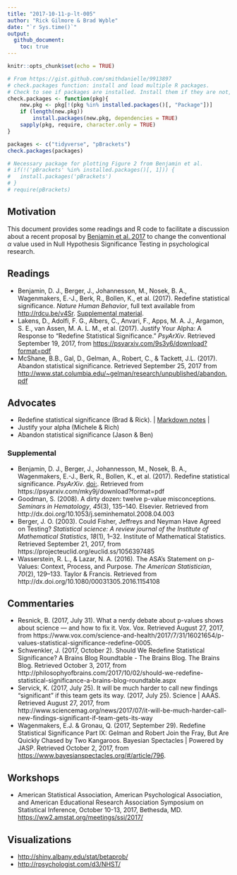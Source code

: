 ```yaml
---
title: "2017-10-11-p-lt-005"
author: "Rick Gilmore & Brad Wyble"
date: "`r Sys.time()`"
output: 
  github_document:
    toc: true
---
```


```r
knitr::opts_chunk$set(echo = TRUE)

# From https://gist.github.com/smithdanielle/9913897
# check.packages function: install and load multiple R packages.
# Check to see if packages are installed. Install them if they are not, then load them into the R session.
check.packages <- function(pkg){
    new.pkg <- pkg[!(pkg %in% installed.packages()[, "Package"])]
    if (length(new.pkg)) 
        install.packages(new.pkg, dependencies = TRUE)
    sapply(pkg, require, character.only = TRUE)
}

packages <- c("tidyverse", "pBrackets")
check.packages(packages)

# Necessary package for plotting Figure 2 from Benjamin et al.
# if(!('pBrackets' %in% installed.packages()[, 1])) {
#   install.packages('pBrackets')
# }
# require(pBrackets)
```

## Motivation

This document provides some readings and R code to facilitate a discussion about a recent proposal by [Benjamin et al. 2017](http://rdcu.be/v4Sr) to change the conventional $\alpha$ value used in Null Hypothesis Significance Testing in psychological research. 

## Readings

- Benjamin, D. J., Berger, J., Johannesson, M., Nosek, B. A., Wagenmakers, E.-J., Berk, R., Bollen, K., et al. (2017). Redefine statistical significance. *Nature Human Behavior*, full text available from <http://rdcu.be/v4Sr>. [Supplemental material](https://static-content.springer.com/esm/art%3A10.1038%2Fs41562-017-0189-z/MediaObjects/41562_2017_189_MOESM1_ESM.pdf).
- Lakens, D., Adolfi, F. G., Albers, C., Anvari, F., Apps, M. A. J., Argamon, S. E., van Assen, M. A. L. M., et al. (2017). Justify Your Alpha: A Response to “Redefine Statistical Significance.” *PsyArXiv*. Retrieved September 19, 2017, from <https://psyarxiv.com/9s3y6/download?format=pdf>
- McShane, B.B., Gal, D., Gelman, A., Robert, C., & Tackett, J.L. (2017). Abandon statistical significance. Retrieved September 25, 2017 from <http://www.stat.columbia.edu/~gelman/research/unpublished/abandon.pdf>

## Advocates

- Redefine statistical significance (Brad & Rick). | [Markdown notes](change-your-alpha.md) |
- Justify your alpha (Michele & Rich)
- Abandon statistical significance (Jason & Ben)

### Supplemental

- Benjamin, D. J., Berger, J., Johannesson, M., Nosek, B. A., Wagenmakers, E.-J., Berk, R., Bollen, K., et al. (2017). Redefine statistical significance. *PsyArXiv*. [doi:](https://dx.doi.org/10.17605/OSF.IO/MKY9J). Retrieved from https://psyarxiv.com/mky9j/download?format=pdf
- Goodman, S. (2008). A dirty dozen: twelve p-value misconceptions. *Seminars in Hematology*, *45*(3), 135–140. Elsevier. Retrieved from http://dx.doi.org/10.1053/j.seminhematol.2008.04.003
- Berger, J. O. (2003). Could Fisher, Jeffreys and Neyman Have Agreed on Testing? *Statistical science: A review journal of the Institute of Mathematical Statistics*, *18*(1), 1–32. Institute of Mathematical Statistics. Retrieved September 21, 2017, from https://projecteuclid.org/euclid.ss/1056397485
- Wasserstein, R. L., & Lazar, N. A. (2016). The ASA’s Statement on p-Values: Context, Process, and Purpose. *The American Statistician*, *70*(2), 129–133. Taylor & Francis. Retrieved from http://dx.doi.org/10.1080/00031305.2016.1154108

## Commentaries

- Resnick, B. (2017, July 31). What a nerdy debate about p-values shows about science — and how to fix it. Vox. Vox. Retrieved August 27, 2017, from https://www.vox.com/science-and-health/2017/7/31/16021654/p-values-statistical-significance-redefine-0005.
- Schwenkler, J. (2017, October 2). Should We Redefine Statistical Significance? A Brains Blog Roundtable - The Brains Blog. The Brains Blog. Retrieved October 3, 2017, from http://philosophyofbrains.com/2017/10/02/should-we-redefine-statistical-significance-a-brains-blog-roundtable.aspx
- Servick, K. (2017, July 25). It will be much harder to call new findings “significant” if this team gets its way. (2017, July 25). Science | AAAS. Retrieved August 27, 2017, from http://www.sciencemag.org/news/2017/07/it-will-be-much-harder-call-new-findings-significant-if-team-gets-its-way
- Wagenmakers, E.J. & Gronau, Q. (2017, September 29). Redefine Statistical Significance Part IX: Gelman and Robert Join the Fray, But Are Quickly Chased by Two Kangaroos. Bayesian Spectacles | Powered by JASP. Retrieved October 2, 2017, from <https://www.bayesianspectacles.org/#/article/796>.

## Workshops

- American Statistical Association, American Psychological Association, and American Educational Research Association Symposium on Statistical Inference, October 10-13, 2017, Bethesda, MD. <https://ww2.amstat.org/meetings/ssi/2017/>

## Visualizations

- <http://shiny.albany.edu/stat/betaprob/>
- <http://rpsychologist.com/d3/NHST/>

<!-- ### Replicating Benjamin et al. Figure 1 -->

<!-- The following code was copied from the Benjamin et al. 2017 [supplemental material](https://static-content.springer.com/esm/art%3A10.1038%2Fs41562-017-0189-z/MediaObjects/41562_2017_189_MOESM1_ESM.pdf) and reformatted slightly for better code readability. -->

<!-- ```{r  benjamin-et-al-2017-figure-1} -->
<!-- type1 = .005 -->
<!-- type1Power = 0.05 -->
<!-- type2 = 0.25 -->
<!-- p = 1 - c(9000:9990) / 10000 -->
<!-- xbar = qnorm(1 - p / 2) -->

<!-- # alternative based on 80% POWER IN 5% TEST -->
<!-- muPower = qnorm(1 - type2) + qnorm(1 - type1Power / 2) -->
<!-- bfPow = 0.5 * (dnorm(xbar, muPower, 1) + dnorm(xbar, -muPower, 1)) / dnorm(xbar, 0, 1) -->
<!-- muUMPBT = qnorm(0.9975) -->
<!-- bfUMPBT = 0.5 * (dnorm(xbar, muUMPBT, 1) + dnorm(xbar, -muUMPBT, 1)) / dnorm(xbar, 0, 1) -->

<!-- # two-sided "LR" bound -->
<!-- bfLR = 0.5 / exp(-0.5 * xbar ^ 2) -->
<!-- bfLocal = -1 / (2.71 * p * log(p)) -->

<!-- #coordinates for dashed lines -->
<!-- data = data.frame(p, bfLocal, bfLR, bfPow, bfUMPBT) -->
<!-- U_005 = max(data$bfLR[data$p == "0.005"]) -->
<!-- L_005 = min(data$bfLocal[data$p == "0.005"]) -->
<!-- U_05 = max(data$bfLR[data$p == "0.05"]) -->
<!-- L_05 = min(data$bfUMPBT[data$p == "0.05"]) -->
<!-- # Local bound; no need for two-sided adjustment -->

<!-- #plot margins -->
<!-- par(mai = c(0.8, 0.8, .1, 0.4)) -->
<!-- par(mgp = c(2, 1, 0)) -->

<!-- plot.new() -->

<!-- matplot( -->
<!--   p, -->
<!--   cbind(bfLR, -1 / (2.71 * p * log(p))), -->
<!--   type = 'n', -->
<!--   log = 'xy', -->
<!--   xlab = expression(paste(italic(P), "-value")), -->
<!--   ylab = "Bayes Factor", -->
<!--   ylim = c(0.3, 100), -->
<!--   bty = "n", -->
<!--   xaxt = "n", -->
<!--   yaxt = "n" -->
<!-- ) -->

<!-- lines(p, bfPow, col = "red", lwd = 2.5) -->
<!-- lines(p, bfLR, col = "black", lwd = 2.5) -->
<!-- lines(p, bfUMPBT, col = "blue", lwd = 2.5) -->
<!-- lines(p, bfLocal, col = "green", lwd = 2.5) -->

<!-- legend( -->
<!--   0.015, -->
<!--   100, -->
<!--   c( -->
<!--     expression(paste("Power")), -->
<!--     "Likelihood Ratio Bound", -->
<!--     "UMPBT", -->
<!--     expression(paste("Local-", italic(H)[1], " Bound")) -->
<!--   ), -->
<!--   lty = c(1, 1, 1, 1), -->
<!--   lwd = c(2.5, 2.5, 2.5, 2.5), -->
<!--   col = c("red", "black", "blue", "green"), -->
<!--   cex = 0.8 -->
<!-- ) -->

<!-- #text(0.062,65, "\u03B1", font =3, cex = 0.9) -->

<!-- #customizing axes  -->
<!-- #x axis -->
<!-- axis( -->
<!--   side = 1, -->
<!--   at = c(-2, 0.001, 0.0025, 0.005, 0.010, 0.025, 0.050, 0.100, 0.14), -->
<!--   labels = c( -->
<!--     "", -->
<!--     "0.0010", -->
<!--     "0.0025", -->
<!--     "0.0050", -->
<!--     "0.0100", -->
<!--     "0.0250", -->
<!--     "0.0500", -->
<!--     "0.1000", -->
<!--     "" -->
<!--   ), -->
<!--   lwd = 1, -->
<!--   tck = -0.01, -->
<!--   padj = -1.1, -->
<!--   cex.axis = .8 -->
<!-- ) -->

<!-- #y axis on the left - main -->
<!-- axis( -->
<!--   side = 2, -->
<!--   at = c(-0.2, 0.3, 0.5, 1, 2, 5, 10, 20, 50, 100), -->
<!--   labels = c( -->
<!--     "", -->
<!--     "0.3", -->
<!--     "0.5", -->
<!--     "1.0", -->
<!--     "2.0", -->
<!--     "5.0", -->
<!--     "10.0", -->
<!--     "20.0", -->
<!--     "50.0", -->
<!--     "100.0" -->
<!--   ), -->
<!--   lwd = 1, -->
<!--   las = 1, -->
<!--   tck = -0.01, -->
<!--   hadj = 0.6, -->
<!--   cex.axis = .8 -->
<!-- ) -->

<!-- #y axis on the left - secondary (red labels) -->
<!-- axis( -->
<!--   side = 2, -->
<!--   at = c(L_005, U_005), -->
<!--   labels = c(13.9, 25.7), -->
<!--   lwd = 1, -->
<!--   las = 1, -->
<!--   tck = -0.01, -->
<!--   hadj = 0.6, -->
<!--   cex.axis = .6, -->
<!--   col.axis = "red" -->
<!--   ) -->

<!-- #y axis on the right - main -->
<!-- axis( -->
<!--   side = 4, -->
<!--   at = c(-0.2, 0.3, 0.5, 1, 2, 5, 10, 20, 50, 100), -->
<!--   labels = c( -->
<!--   "", -->
<!--   "0.3", -->
<!--   "0.5", -->
<!--   "1.0", -->
<!--   "2.0", -->
<!--   "5.0", -->
<!--   "10.0", -->
<!--   "20.0", -->
<!--   "50.0", -->
<!--   "100.0" -->
<!--   ), -->
<!--   lwd = 1, -->
<!--   las = 1, -->
<!--   tck = -0.01, -->
<!--   hadj = 0.4, -->
<!--   cex.axis = .8 -->
<!--   ) -->

<!-- #y axis on the right - secondary (red labels)  -->
<!-- axis( -->
<!--   side = 4, -->
<!--   at = c(L_05, U_05), -->
<!--   labels = c(2.4, 3.4), -->
<!--   lwd = 1, -->
<!--   las = 1, -->
<!--   tck = -0.01, -->
<!--   hadj = 0.4, -->
<!--   cex.axis = .6, -->
<!--   col.axis = "red" -->
<!--   ) -->

<!-- ###dashed lines -->
<!-- segments(x0 = 0.000011, y0= U_005, x1 = 0.005, y1 = U_005, col = "gray40", lty = 2) -->
<!-- segments(x0 = 0.000011, y0= L_005, x1 = 0.005, y1 = L_005, col = "gray40", lty = 2) -->
<!-- segments(x0 = 0.005, y0= 0.00000001, x1 = 0.005, y1 = U_005, col = "gray40", lty = 2) -->
<!-- segments(x0 = 0.05, y0= U_05, x1 = 0.14, y1 = U_05, col = "gray40", lty = 2) -->
<!-- segments(x0 = 0.05, y0= L_05, x1 = 0.14, y1 = L_05, col = "gray40", lty = 2) -->
<!-- segments(x0 = 0.05, y0= 0.00000001, x1 = 0.05, y1 = U_05, col = "gray40", lty = 2) -->
<!-- ``` -->

<!-- ### Replicating Benjamin et al. Figure 2 -->

<!-- ```{r benjamin-et-al-2017-figure-2} -->
<!-- pow1=c(5:999)/1000 # power range for 0.005 tests  -->
<!-- pow2=c(50:999)/1000 # power range for 0.05 tests  -->
<!-- alpha=0.005 # test size -->
<!-- pi0=5/6 # prior probability -->
<!-- N=10^6 # doesn't matter -->

<!-- #graph margins  -->
<!-- par(mai=c(0.8,0.8,0.1,0.1))  -->
<!-- par(mgp=c(2,1,0)) -->
<!-- plot(pow1,alpha*N*pi0/(alpha*N*pi0+pow1*(1-pi0)*N),type='n',ylim = c(0,1), xlim = c(0,1.5), -->
<!-- xlab='Power ', -->
<!-- ylab='False positive rate', bty="n", xaxt="n", yaxt="n")  -->

<!-- #grid lines -->

<!-- segments(x0 = -0.058, y0 = 0, x1 = 1, y1 = 0, lty=1, col = "gray92")  -->
<!-- segments(x0 = -0.058, y0 = 0.2, x1 = 1, y1 = 0.2, lty=1, col = "gray92") -->
<!-- segments(x0 = -0.058, y0 = 0.4, x1 = 1, y1 = 0.4, lty=1, col = "gray92") -->
<!-- segments(x0 = -0.058, y0 = 0.6, x1 = 1, y1 = 0.6, lty=1, col = "gray92") -->
<!-- segments(x0 = -0.058, y0 = 0.8, x1 = 1, y1 = 0.8, lty=1, col = "gray92") -->
<!-- segments(x0 = -0.058, y0 = 1, x1 = 1, y1 = 1, lty=1, col = "gray92") -->

<!-- lines( -->
<!--   pow1, -->
<!--   alpha * N * pi0 / (alpha * N * pi0 + pow1 * (1 - pi0) * N), -->
<!--   lty = 1, -->
<!--   col = "blue", -->
<!--   lwd = 2 -->
<!--   ) -->

<!-- odd_1_5_1 = alpha * N * pi0 / (alpha * N * pi0 + pow1[995] * (1 - pi0) * N) -->

<!-- alpha=0.05 -->
<!-- pi0=5/6 -->


<!-- lines( -->
<!--   pow2, -->
<!--   alpha*N*pi0/(alpha*N*pi0+pow2*(1- pi0)*N), -->
<!--   lty=2, -->
<!--   col="blue", -->
<!--   lwd=2 -->
<!--   ) -->
<!-- odd_1_5_2 = alpha*N*pi0/(alpha*N*pi0+pow2[950]*(1-pi0)*N) -->

<!-- alpha=0.05 -->
<!-- pi0=10/11 -->
<!-- lines( -->
<!--   pow2, -->
<!--   alpha * N * pi0 / (alpha * N * pi0 + pow2 * (1 - pi0) * N), -->
<!--   lty = 2, -->
<!--   col = "red", -->
<!--   lwd = 2 -->
<!--   ) -->

<!-- odd_1_10_2 = alpha*N*pi0/(alpha*N*pi0+pow2[950]*(1-pi0)*N)  -->
<!-- alpha=0.005 -->
<!-- pi0=10/11 -->

<!-- lines( -->
<!--   pow1, -->
<!--   alpha * N * pi0 / (alpha * N * pi0 + pow1 * (1 - pi0) * N), -->
<!--   lty = 1, -->
<!--   col = "red", -->
<!--   lwd = 2 -->
<!--   ) -->

<!-- odd_1_10_1 = alpha * N * pi0 / (alpha * N * pi0 + pow1[995] * (1 - pi0) * N) -->

<!-- alpha=0.05  -->
<!-- pi0=40/41 -->

<!-- lines( -->
<!--   pow2, -->
<!--   alpha * N * pi0 / (alpha * N * pi0 + pow2 * (1 - pi0) * N), -->
<!--   lty = 2, -->
<!--   col = "green", -->
<!--   lwd = 2 -->
<!--   ) -->

<!-- odd_1_40_2 = alpha * N * pi0 / (alpha * N * pi0 + pow2[950] * (1 - pi0) * -->
<!--   N -->
<!-- ) -->

<!-- alpha=0.005 -->
<!-- pi0=40/41 -->

<!-- lines( -->
<!--   pow1, -->
<!--   alpha * N * pi0 / (alpha * N * pi0 + pow1 * (1 - pi0) * N), -->
<!--   lty = 1, -->
<!--   col = "green", -->
<!--   lwd = 2 -->
<!--   ) -->

<!-- odd_1_40_1 = alpha * N * pi0 / (alpha * N * pi0 + pow1[995] * (1 - pi0) *N) -->

<!-- #customizing axes  -->
<!-- axis( -->
<!--   side = 2, -->
<!--   at = c(-0.5, 0, 0.2, 0.4, 0.6, 0.8, 1.0), -->
<!--   labels = c("", "0.0", "0.2", "0.4", "0.6", "0.8", "1.0"), -->
<!--   lwd = 1, -->
<!--   las = 1, -->
<!--   tck = -0.01, -->
<!--   hadj = 0.4, -->
<!--   cex.axis = .8 -->
<!--   ) -->

<!-- axis( -->
<!--   side = 1, -->
<!--   at = c(-0.5, 0, 0.2, 0.4, 0.6, 0.8, 1.0), -->
<!--   labels = c("", "0.0", "0.2", "0.4", "0.6", "0.8", "1.0"), -->
<!--   lwd = 1, -->
<!--   las = 1, -->
<!--   tck = -0.01, -->
<!--   padj = -1.1, -->
<!--   cex.axis = .8 -->
<!--   ) -->

<!-- legend( -->
<!--   1.05, -->
<!--   1, -->
<!--   c("Prior odds = 1:40", "Prior odds = 1:10", "Prior odds = 1:5"), -->
<!--   pch = c(15, 15, 15), -->
<!--   col = c("green", "red", "blue"), -->
<!--   cex = 1 -->
<!-- ) -->

<!-- ############### Use these commands  -->
<!-- if(!('pBrackets' %in% installed.packages()[,1])) { -->
<!--   install.packages('pBrackets') -->
<!--   require(pBrackets)} -->

<!-- #add text and brackets -->

<!-- text(1.11, -->
<!--      (odd_1_5_2 + odd_1_40_2) / 2, -->
<!--      expression(paste(italic(P), "< 0.05 threshold")), -->
<!--      cex = 0.9, -->
<!--      adj = 0 -->
<!-- ) -->

<!-- text(1.11, -->
<!--      (odd_1_5_2 + odd_1_40_2) / 2, -->
<!--      expression(paste(italic(P), "< 0.005 threshold")), -->
<!--      cex = 0.9, -->
<!--      adj = 0 -->
<!-- ) -->

<!-- brackets( -->
<!--      1.03, -->
<!--      odd_1_40_1, -->
<!--      1.03, -->
<!--      odd_1_5_1, -->
<!--      h = NULL, -->
<!--      ticks = 0.5, -->
<!--      curvature = 0.7, -->
<!--      type = 1, -->
<!--      col = 1, -->
<!--      lwd = 1, -->
<!--      lty = 1, -->
<!--      xpd = FALSE -->
<!--      ) -->

<!-- brackets( -->
<!--   1.03, -->
<!--   odd_1_40_2, -->
<!--   1.03, -->
<!--   odd_1_5_2, -->
<!--   h = NULL, -->
<!--   ticks = 0.5, -->
<!--   curvature = 0.7, -->
<!--   type = 1, -->
<!--   col = 1, -->
<!--   lwd = 1, -->
<!--   lty = 1, -->
<!--   xpd = FALSE -->
<!--   ) -->
<!-- ``` -->

<!-- ### Figure 1.1 from Cummings 2012 -->

<!-- [Cummings 2012](https://thenewstatistics.com/itns/) -->

<!-- ```{r cummings-fig-1.1} -->
<!-- n_lucky = 22 -->
<!-- n_noluck = 17 -->

<!-- m_diff_lucky = 3.61 -->
<!-- m_diff_noluck = 2.23 -->

<!-- sd_diff_lucky = 6.97 -->
<!-- sd_diff_noluck = 7.59 -->

<!-- CI_width = .95 -->

<!-- # Calculate CI -->
<!-- error_lucky <- qnorm((1-CI_width)/2)*sd_diff_lucky/sqrt(n_lucky) -->
<!-- left_lucky <- m_diff_lucky - error_lucky -->
<!-- right_lucky <- m_diff_lucky + error_lucky -->
<!-- (CI_lucky <- c(left_lucky, right_lucky)) -->

<!-- # Calculate CI -->
<!-- error_noluck <- qnorm((1-CI_width)/2)*sd_diff_noluck/sqrt(n_noluck) -->
<!-- left_noluck <- m_diff_noluck - error_noluck -->
<!-- right_noluck <- m_diff_noluck + error_noluck -->
<!-- (CI_noluck <- c(left_noluck, right_noluck)) -->

<!-- # plot CI -->
<!-- df <- data.frame(m_diff = c(m_diff_lucky, m_diff_noluck), -->
<!--                  left_ci = c(left_lucky, left_noluck), -->
<!--                  right_ci = c(right_lucky, right_noluck), -->
<!--                  study = c("Lucky (2008)", "Noluck (2008)")) -->

<!-- library(tidyverse) -->

<!-- df %>% ggplot() + -->
<!--   aes(m_diff, study) + -->
<!--   geom_point() + -->
<!--   geom_errorbarh(aes(xmax = right_ci, xmin = left_ci), height=.2) + -->
<!--   xlab("Difference between the means") -->
<!-- ``` -->

<!-- ### Figure 1.2 from Cummings 2012 -->

<!-- [Cummings 2012](https://thenewstatistics.com/itns/) -->

<!-- ```{r cummings-fig-1.2} -->
<!-- # Equations from Cummings pp. 211 -->
<!-- var_lucky = (sd_diff_lucky^2)/n_lucky -->
<!-- w_lucky = 1/(var_lucky) -->

<!-- var_noluck = (sd_diff_noluck^2)/n_noluck -->
<!-- w_noluck = 1/(var_noluck) -->

<!-- (m_meta = (m_diff_lucky*w_lucky + m_diff_noluck*w_noluck)/(w_lucky + w_noluck)) -->
<!-- var_m_meta = 1/((w_lucky + w_noluck)) -->
<!-- error_m_meta = abs(qnorm((1-CI_width)/2)*sqrt(var_m_meta)) -->
<!-- m_meta_left = m_meta - error_m_meta -->
<!-- m_meta_right = m_meta + error_m_meta -->
<!-- (m_meta_ci = c(m_meta_left, m_meta_right)) -->

<!-- df_meta = data.frame(m_meta = m_meta, type = "meta", right_ci = m_meta_right, left_ci = m_meta_left) -->

<!-- df_meta %>% ggplot() + -->
<!--   aes(m_meta, type) + -->
<!--   geom_point() + -->
<!--   geom_errorbarh(aes(xmax = right_ci, xmin = left_ci), height=.2) + -->
<!--   ggtitle("Results of meta-analysis on Lucky (2008) and Noluck (2008)") + -->
<!--   xlim(-1,7) + -->
<!--   xlab("Difference between the means") -->
<!-- ``` -->


